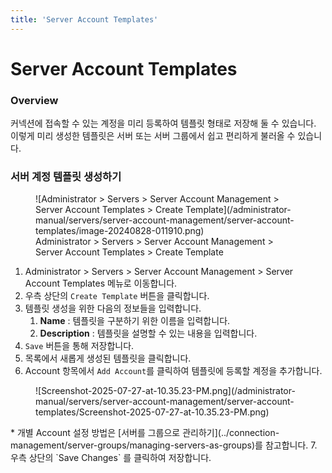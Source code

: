 ```yaml
---
title: 'Server Account Templates'
---
```


# Server Account Templates

### Overview

커넥션에 접속할 수 있는 계정을 미리 등록하여 템플릿 형태로 저장해 둘 수 있습니다. 이렇게 미리 생성한 템플릿은 서버 또는 서버 그룹에서 쉽고 편리하게 불러올 수 있습니다.


### 서버 계정 템플릿 생성하기

<figure data-layout="center" data-align="center">
![Administrator &gt; Servers &gt; Server Account Management &gt; Server Account Templates &gt; Create Template](/administrator-manual/servers/server-account-management/server-account-templates/image-20240828-011910.png)
<figcaption>
Administrator &gt; Servers &gt; Server Account Management &gt; Server Account Templates &gt; Create Template
</figcaption>
</figure>

1. Administrator &gt; Servers &gt; Server Account Management &gt; Server Account Templates 메뉴로 이동합니다.
2. 우측 상단의 `Create Template` 버튼을 클릭합니다. 
3. 템플릿 생성을 위한 다음의 정보들을 입력합니다. 
    1.  **Name** : 템플릿을 구분하기 위한 이름을 입력합니다. 
    2.  **Description** : 템플릿을 설명할 수 있는 내용을 입력합니다. 
4. `Save` 버튼을 통해 저장합니다. 
5. 목록에서 새롭게 생성된 템플릿을 클릭합니다. 
6. Account 항목에서 `Add Account`를 클릭하여 템플릿에 등록할 계정을 추가합니다. 
  <figure data-layout="center" data-align="center">
  ![Screenshot-2025-07-27-at-10.35.23-PM.png](/administrator-manual/servers/server-account-management/server-account-templates/Screenshot-2025-07-27-at-10.35.23-PM.png)
  </figure>
    * 개별 Account 설정 방법은 [서버를 그룹으로 관리하기](../connection-management/server-groups/managing-servers-as-groups)를 참고합니다. 
7. 우측 상단의 `Save Changes` 를 클릭하여 저장합니다. 


